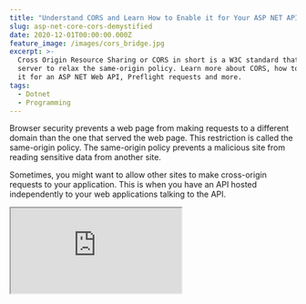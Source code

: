 ```yaml
---
title: "Understand CORS and Learn How to Enable it for Your ASP NET API"
slug: asp-net-core-cors-demystified
date: 2020-12-01T00:00:00.000Z
feature_image: /images/cors_bridge.jpg
excerpt: >-
  Cross Origin Resource Sharing or CORS in short is a W3C standard that allows a
  server to relax the same-origin policy. Learn more about CORS, how to enable
  it for an ASP NET Web API, Preflight requests and more.
tags:
  - Dotnet
  - Programming
---
```

Browser security prevents a web page from making requests to a different domain than the one that served the web page. This restriction is called the same-origin policy. The same-origin policy prevents a malicious site from reading sensitive data from another site.

Sometimes, you might want to allow other sites to make cross-origin requests to your application. This is when you have an API hosted independently to your web applications talking to the API.

<iframe src="https://www.youtube.com/embed/vP--GB5ZEMU" />

In such scenarios, we need to enable CORS support on the API so that the web application can call it.

## What is CORS?

[Cross Origin Resource Sharing](https://docs.microsoft.com/en-us/aspnet/core/security/cors?view=aspnetcore-3.1) or CORS, in short, is a W3C standard that allows a server to relax this same-origin policy.

Two URLs have the same origin if they have the same Scheme, Host, and Port. For the URL `https://example.com:9000/foo.html`,

-   Scheme `https`
-   Host `example.com`
-   Port `9000`.

<Figure src="/images/cors_url_structure.jpg" caption="So if any one of them (Scheme, Host, or Port) is different, it's treated as a different origin." />

## CORS In Action In ASP Net Application

To understand CORS better, let’s first simulate an error to see it in action. Let's use the ASP NET Single Page Application template (SPA).

-   Create a new ASP NET SPA application using `dotnet new react`. This will create an ASP NET SPA React app
-   By default, the application is set to host the react application and the ASP NET API on the same server or origin.
-   To change this, open the client app folder and run `npm start`. This starts the react app on `localhost:3000`
-   Run the API, which by default runs it on port `localhost:5001`
-   The default SPA template talks to the weather forecast controller and renders the data on the page
-   Since now we have changed the ports the application are running on, let’s update the `fetchdata` class to use the API running on the different server/origin.

Now when we hit the React application running on `localhost:3000`, it will throw an error in the Console as below.

![](/images/cors_browser_console_error.jpg)

This is because of CORS. We have an application running on one origin (http://localhost:3000) trying to access an application/API running on another origin (http://localhost:5001). Note in this case, the ports are different, which makes them different origins.

## Configure Web API For CORS

Since the browser security prevents making cross-origin requests by default, we need to add in support for this.

This support needs to be added to the API server. The server then adds appropriate response headers/

To configure our ASP Net API for CORS, we need to add the below code to the `Startup.cs` class.

```csharp
public void ConfigureServices(IServiceCollection services)
{
    ...
    services.AddCors(options =>
    {
        options.AddDefaultPolicy(builder =>
        {
            builder.WithOrigins("http://localhost:3000");
        });
    });
}

public void Configure(IApplicationBuilder app, IWebHostEnvironment env)
{
    ...
    app.UseRouting();
    app.UseCors();
}

```

The `AddCors` method in the `ConfigureServices` of Startup.cs class registers a CORS Policy in the ASP NET Middleware. CORS is enabled in the Request pipeline via the ASP NET Middleware by calling the `UseCors` method in the `Configure` method. The `AddCors` call must be after the `UseRouting` call for this to work as expected.

_The Origins URL specified must not have a trailing slash._

With this code added, the API now asks the browser to relax the Cross-Origin Policy. If we make another request again from the application and inspect the request headers, we can see the `access-control-allow-origin` headers added to the response. It

<Figure src="/images/cors_request_headers.jpg" caption="### Configurable Origins" />

Since we will need to run the API from different environments, it's best not to hardcode the Origin URL in the source code. You can move this to the application settings.

```json
{
  ...
  "AllowedOrigins": [
    "http://localhost:3000",
    "http://localhost:4000"
  ],
}

```

When registering the CORS policy, we can use the Origin URLs from the configuration.

```json
options.AddDefaultPolicy(builder =>
{
    builder
        .WithOrigins(Configuration.GetSection("AllowedOrigins").Get<string[]>());
}

```

Since the `WithOrigins` method accepts an array of URL's, we can pass the URL values from the Configuration object as above. In this case, the API is registered for Cross-Origin Request both from `[localhost:3000](http://localhost:3000)` and `localhost:4000`.

## CORS And Pre-Flight Requests

Often you would have seen an additional request go to the API with the OPTIONS Method, called a Preflight request.

> A Preflight request is a CORS request that checks for CORS support on the server. It is automatically issued by the browser and can be [skipped under certain conditions](https://docs.microsoft.com/en-us/aspnet/core/security/cors?view=aspnetcore-3.1#preflight-requests).

The default code setup above meets those conditions and skips the Preflight request. To force a Preflight request, let's update the `FetchData.js` file where the server request is made.

Add a dummy `Authorization` header to the API request. This forces the bowser to make a Preflight request to the API server before making an actual request.

```json
async populateWeatherData() {
  const response = await fetch("https://localhost:5001/weatherforecast", {
    headers: {
      Authorization: "Bearer MYTOKEN",
    },
  });
  const data = await response.json();
  this.setState({ forecasts: data, loading: false });
}

```

For the Preflight request to be successful, we also need to update the server to indicate that the `Authorization` header is now supported. Use the `WithHeaders` method on the Policy Builder, as shown below.

```json
options.AddDefaultPolicy(builder =>
{
    builder
        .WithOrigins(Configuration.GetSection("AllowedOrigins").Get<string[]>())
        .WithHeaders("Authorization");
});

```

Inspecting the Network Request from the application running on `localhost:3000` we can see two requests - One `OPTIONS` and one `GET` call.

![The OPTIONS Network call with the access-control-* headers.](/images/cors_preflight_options_call.jpg)

[![](/images/asp_net_core_banner.png)](https://www.youtube.com/playlist?list=PL59L9XrzUa-nqfCHIKazYMFRKapPNI4sP)

## CORS ≠ SECURITY

One of CORS's main misconceptions is that it is a security feature - But let's get this straight.

> CORS Is **NOT A SECURITY** Feature.

If anything it does, it relaxes security, it allows requests from one origin to be made to another. An API is not safer by allowing or adding CORS support. It's up to the browsers to enforce CORS. Even with CORS enabled, it only restricts browsers from making Cross-Origin Requests. Nothing is stopping us from making a direct Request to the API or using tools like [Fiddler](/blog/fiddler-free-web-debugging-proxy/) or [Postman](/blog/postman-chaining-requests-to-speed-up-manual-api-tests/)

However, if misconfigured, CORS can cause security vulnerabilities. One of the common mistakes is allowing all Origins to access your API. This is fine for API's serving all public content. For most scenarios, it is better to be explicit about the Origins and the methods that it can access on the API.

There are different ways you can enable CORS. What we have seen above is using the [Default Policy and middleware](https://docs.microsoft.com/en-us/aspnet/core/security/cors?view=aspnetcore-3.1&WT.mc_id=AZ-MVP-5003875#dp).

You can also enable using,

-   [Named Policy and Middleware](https://docs.microsoft.com/en-us/aspnet/core/security/cors?view=aspnetcore-3.1&WT.mc_id=AZ-MVP-5003875#np)
-   [Endpoint Routing](https://docs.microsoft.com/en-us/aspnet/core/security/cors?view=aspnetcore-3.1&WT.mc_id=AZ-MVP-5003875#enable-cors-with-endpoint-routing)
-   [Using CORS Attributes](https://docs.microsoft.com/en-us/aspnet/core/security/cors?view=aspnetcore-3.1&WT.mc_id=AZ-MVP-5003875#enable-cors-with-attributes)

Similar to how we specified the `Authentication` header support on the CORS policy, we can also specify other [Policy Options](https://docs.microsoft.com/en-us/aspnet/core/security/cors?view=aspnetcore-3.1&WT.mc_id=AZ-MVP-5003875#cors-policy-options). This enables to handle different scenarios that we might run into. For example, if our API exposes DELETE functionality, this method support needs to be explicitly added by calling the `WithMethods` function.

I hope this gives you a good overview of what CORS is, and how you can configure your ASP NET API to support Cross-Origin Requests.
